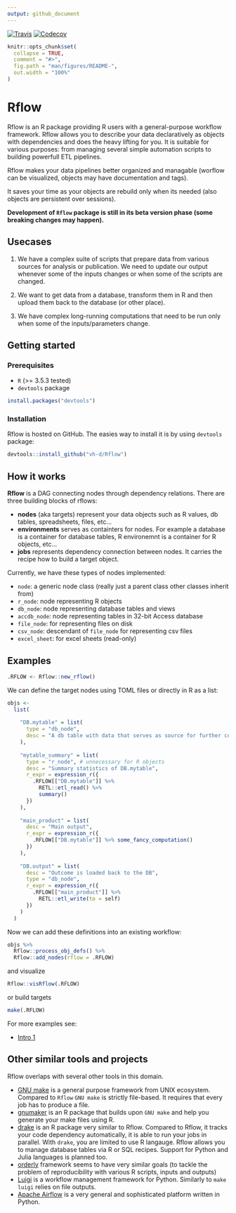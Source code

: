 ```yaml
---
output: github_document
---
```


<!-- README.md is generated from README.Rmd. Please edit that file -->

<a href="https://travis-ci.org/vh-d/Rflow"><img src="https://travis-ci.org/vh-d/Rflow.svg?branch=master" alt="Travis"></a>
<a href="https://codecov.io/github/vh-d/Rflow?branch=master"><img src="https://codecov.io/github/vh-d/Rflow/coverage.svg?branch=master" alt="Codecov"></a>


```r
knitr::opts_chunk$set(
  collapse = TRUE,
  comment = "#>",
  fig.path = "man/figures/README-",
  out.width = "100%"
)

```

# Rflow


Rflow is an R package providing R users with a general-purpose workflow framework. Rflow allows you to describe your data declaratively as objects with dependencies and does the heavy lifting for you. It is suitable for various purposes: from managing several simple automation scripts to building powerfull ETL pipelines.


Rflow makes your data pipelines better organized and managable (worflow can be visualized, objects may have documentation and tags).

It saves your time as your objects are rebuild only when its needed (also objects are persistent over sessions).


**Development of `Rflow` package is still in its beta version phase (some breaking changes may happen).**


## Usecases

1. We have a complex suite of scripts that prepare data from various sources for analysis or publication. We need to update our output whenever some of the inputs changes or when some of the scripts are changed.

2. We want to get data from a database, transform them in R and then upload them back to the database (or other place).

3. We have complex long-running computations that need to be run only when some of the inputs/parameters change.


## Getting started


### Prerequisites

* `R` (>= 3.5.3 tested)
* `devtools` package

```r
install.packages("devtools")
```


### Installation

Rflow is hosted on GitHub. The easies way to install it is by using `devtools` package:

```r
devtools::install_github("vh-d/Rflow")
```



## How it works

**Rflow** is a DAG connecting nodes through dependency relations. There are three building blocks of rflows:

* **nodes** (aka targets) represent your data objects such as R values, db tables, spreadsheets, files, etc...
* **environments** serves as containters for nodes. For example a database is a container for database tables, R environemnt is a container for R objects, etc...
* **jobs** represents dependency connection between nodes. It carries the recipe how to build a target object.

Currently, we have these types of nodes implemented:

* `node`: a generic node class (really just a parent class other classes inherit from)
* `r_node`: node representing R objects
* `db_node`: node representing database tables and views
* `accdb_node`: node representing tables in 32-bit Access database
* `file_node`: for representing files on disk
* `csv_node`: descendant of `file_node` for representing csv files 
* `excel_sheet`: for excel sheets (read-only)

## Examples

```r
.RFLOW <- Rflow::new_rflow()
```

We can define the target nodes using TOML files or directly in R as a list:

```r
objs <- 
  list(
    
    "DB.mytable" = list(
      type = "db_node",
      desc = "A db table with data that serves as source for further computation"
    ),
    
    "mytable_summary" = list(
      type = "r_node", # unnecessary for R objects
      desc = "Summary statistics of DB.mytable",
      r_expr = expression_r({
        .RFLOW[["DB.mytable"]] %>% 
          RETL::etl_read() %>% 
          summary()
      })
    ),
    
    "main_product" = list(
      desc = "Main output",
      r_expr = expression_r({
        .RFLOW[["DB.mytable"]] %>% some_fancy_computation()
      })
    ),
    
    "DB.output" = list(
      desc = "Outcome is loaded back to the DB",
      type = "db_node",
      r_expr = expression_r({
        .RFLOW[["main_product"]] %>%
          RETL::etl_write(to = self)
      })
    )
  ) 
```

Now we can add these definitions into an existing workflow:

```r
objs %>% 
  Rflow::process_obj_defs() %>% 
  Rflow::add_nodes(rflow = .RFLOW)
```

and visualize

```r
Rflow::visRflow(.RFLOW)
```

or build targets

```r
make(.RFLOW)
```


For more examples see:

* [Intro 1](./examples/intro1/Rflow_intro_1.md)


## Other similar tools and projects

Rflow overlaps with several other tools in this domain.

* [GNU make](https://www.gnu.org/software/make/) is a general purpose framework from UNIX ecosystem. Compared to `Rflow` `GNU make` is strictly file-based. It requires that every job has to produce a file.
* [gnumaker](https://github.com/petebaker/gnumaker) is an R package that builds upon `GNU make` and help you generate your make files using R.
* [drake](https://cran.r-project.org/web/packages/drake/) is an R package very similar to Rflow. Compared to Rflow, it tracks your code dependency automatically, it is able to run your jobs in parallel. With `drake`, you are limited to use R langauge. Rflow allows you to manage database tables via R or SQL recipes. Support for Python and Julia languages is planned too.
* [orderly](https://github.com/vimc/orderly) framework seems to have very similar goals (to tackle the problem of reproducibility with various R scripts, inputs and outputs) 
* [Luigi](https://github.com/spotify/luigi) is a workflow management framework for Python. Similarly to `make` `luigi` relies on file outputs.
* [Apache Airflow](https://airflow.apache.org/) is a very general and sophisticated platform written in Python.



<!-- ## TODO: -->

<!-- * Add more nuanced `verbose` options -->
<!-- * Add proper logging for rflow object -->
<!-- * Allow deleting properties / setting some to NULL -->
<!--   * currently, if a property is deleted update() method ignores it -->
<!-- * Make all public properties active (mutation would trigger persistence storage) -->
<!-- * Make methods initializing and updating properties more generic. -->
<!-- * Improve test coverage -->
